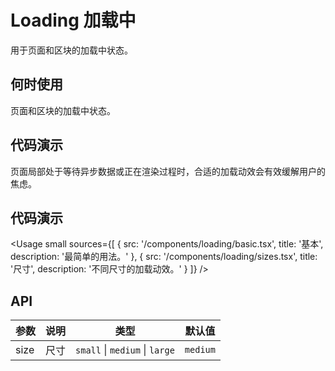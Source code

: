 
# Loading 加载中

用于页面和区块的加载中状态。

## 何时使用

页面和区块的加载中状态。

## 代码演示

页面局部处于等待异步数据或正在渲染过程时，合适的加载动效会有效缓解用户的焦虑。

## 代码演示

<Usage
  small
  sources={[
    {
      src: '/components/loading/basic.tsx',
      title: '基本',
      description: '最简单的用法。'
    },
    {
      src: '/components/loading/sizes.tsx',
      title: '尺寸',
      description: '不同尺寸的加载动效。'
    }
  ]}
/>

## API

| 参数 | 说明 | 类型                           | 默认值   |
| ---- | ---- | ------------------------------ | -------- |
| size | 尺寸 | `small` \| `medium` \| `large` | `medium` |
